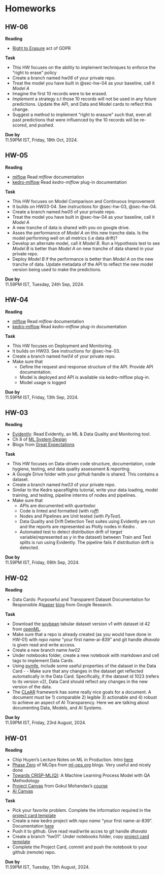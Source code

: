 # Homeworks {.unnumbered}




## HW-06 {#sec-hw-06}

**Reading**

- [Right to Erasure](https://gdpr-info.eu/art-17-gdpr/) act of GDPR


**Task**

- This HW focuses on the ability to implement techniques to enforce the "right to erase" policy
- Create a branch named _hw06_ of your private repo.
- Treat the model you have built in @sec-hw-04 as your baseline, call it _Model A_
- Imagine the first 10 records were to be erased.
- _Implement_ a strategy s.t those 10 records will not be used in any future predictions. Update the API, and Data and Model cards to reflect this change.
- Suggest a method to implement "right to erasure" such that, even all past predictions that were influenced by the 10 records will be re-scored, and pushed.

**Due by** \
11.59PM IST, Friday, 18th Oct, 2024.

## HW-05 {#sec-hw-05}

**Reading**

- [mlflow](https://mlflow.org/docs/latest/index.html) Read _mlflow_ documentation 
- [kedro-mlflow](https://kedro-mlflow.readthedocs.io/en/stable/) Read _kedro-mlflow_ plug-in documentation

**Task**

- This HW focuses on Model Comparison and Continuous Improvement
- It builds on HW03-04. See instructions for @sec-hw-03, @sec-hw-04. 
- Create a branch named _hw05_ of your private repo.
- Treat the model you have built in @sec-hw-04 as your baseline, call it _Model A_
- A new tranche of data is shared with you on google drive.
- Asses the performance of _Model A_ on this new tranche data. Is the model performing well on all metrics (i.e data drift)?
- Develop an alternate model, call it _Model B_. Run a Hypothesis test to see _Model B_ is better than _Model A_ on new tranche of data shared in your private repo.
- Deploy _Model B_ if the performance is better than _Model A_ on the new tranche of data. Update metadata of the API to reflect the new model version being used to make the predictions.

**Due by** \
11.59PM IST, Tuesday, 24th Sep, 2024.

## HW-04 {#sec-hw-04}

**Reading**

- [mlflow](https://mlflow.org/docs/latest/index.html) Read _mlflow_ documentation 
- [kedro-mlflow](https://kedro-mlflow.readthedocs.io/en/stable/) Read _kedro-mlflow_ plug-in documentation

**Task**

- This HW focuses on Deployment and Monitoring.
- It builds on HW03. See instructions for @sec-hw-03. 
- Create a branch named _hw04_ of your private repo. 
- Make sure that
    - Define the request and response structure of the API. Provide API documentation.
    - Model is deployed and API is available via kedro-mlflow plug-in.
    - Model usage is logged

**Due by** \
11.59PM IST, Friday, 13th Sep, 2024.

## HW-03 {#sec-hw-03}

**Reading**

- [Evidently](https://docs.evidentlyai.com/): Read Evidently, an ML & Data Quality and Monitoring tool.
- Ch 8 of [ML System Design](https://www.oreilly.com/library/view/designing-machine-learning/9781098107956/)
- Blogs from [Great Expectations](https://greatexpectations.io/)

**Task**

- This HW focuses on Data-driven code structure, documentation, code hygiene, testing, and data quality assessment & reporting.
- A Google Drive folder with your _github_ handle is shared. This contains a dataset.
- Create a branch named _hw03_ of your private repo. 
- Similar to the Kedro spaceflights tutorial, write your data loading, model training, and testing, pipeline interms of nodes and pipelines.
 - Make sure that
    - APIs are documented with _quartodoc_
    - Code is linted and formatted (with _ruff_)
    - Nodes and Pipelines are Unit tested (with _PyTest_). 
    - Data Quality and Drift Detection Test suites using Evidently are run and the reports are represented as Plotly nodes in Kedro . 
    - Automated test to detect distribution drift of _target_ variable(represented as _y_ in the dataset) between Train and Test splits is run using Evidently. The pipeline fails if distribution drift is detected.

**Due by** \
11.59PM IST, Friday, 06th Sep, 2024.

## HW-02 {#sec-hw-02}

**Reading**

- Data Cards: Purposeful and Transparent Dataset Documentation for Responsible AI[paper](https://arxiv.org/abs/2204.01075) [blog](https://research.google/blog/the-data-cards-playbook-a-toolkit-for-transparency-in-dataset-documentation/) from Google Research.

**Task**

- Download the [soybean](https://www.openml.org/search?type=data&status=active&id=42) tabular dataset version v1 with dataset id 42 from [openML](https://www.openml.org/search?type=data&status=active). 
- Make sure that a repo is already created (as you would have done in HW-01) with _repo name_ "your first name-ai-839" and git handle _dhavala_ is given read and write access.  
- Create a new branch name _hw02_
- Under notebooks folder, create a new notebook with markdown and cell tags to implement Data Cards.
- Using [pymfe](https://github.com/ealcobaca/pymfe), include some useful properties of the dataset in the Data Card - - Make sure that any changes in the dataset get reflected automatically in the Data Card. Specifically, if the dataset id 1023 (refers to its version v2), Data Card should reflect any changes in the new version of the data. 
- The [CLeAR](https://shorensteincenter.org/clear-documentation-framework-ai-transparency-recommendations-practitioners-context-policymakers/) framework has some really nice goals for a document. A document must be 1) comparable 2) legible 3) actionable and 4) robust to achieve an aspect of AI Transparency. Here we are talking about documenting Data, Models, and AI Systems.

**Due by** \
11.59PM IST, Friday, 23rd August, 2024.

## HW-01 {#sec-hw-01}

**Reading**

- Chip Huyen's Lecture Notes on ML in Production. Intro [here](https://docs.google.com/document/d/1C3dlLmFdYHJmACVkz99lSTUPF4XQbWb_Ah7mPE12Igo/edit#heading=h.a8w2b79yy875)
- [Phase Zero](https://ml-ops.org/content/phase-zero) of MLOps from [ml-ops.org](https://ml-ops.org) blogs. Very useful and nicely done
- [Towards CRISP-ML(Q)](https://arxiv.org/pdf/2003.05155): A Machine Learning Process Model  with QA Methodology
- [Project Canvas](https://madewithml.com/courses/mlops/product-design/#template) from Gokul Mohandas's [course](https://github.com/GokuMohandas/mlops-course)
- [AI Canvas](https://hbr.org/2018/04/a-simple-tool-to-start-making-decisions-with-the-help-of-ai)

**Task**

- Pick your favorite problem. Complete the information required in the [project card template](./resources/project-card.ipynb)
- Create a new kedro project with _repo name_ "your first name-ai-839". Documentation [here](https://docs.kedro.org/en/stable/get_started/new_project.html)
- Push it to github. Give read read/write acces to git handle _dhavala_
- Create a branch "hw01". Under notebooks folder, copy  [project card template](./resources/project-card.ipynb)
- Complete the Project Card, commit and push the notebook to your github (remote) repo.

**Due by** \
11.59PM IST, Tuesday, 13th August, 2024.


